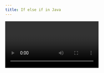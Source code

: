 ```yaml
---
title: If else if in Java
---
```


<Video id="Tn6BNLD0PmU" />

<Steps>
  <Step>
    ## Why Use Else If?

    * Sometimes we need to check **multiple conditions**.
    * `if-else-if` ladder allows checking conditions one by one.
    * Once a **true condition** is found, its block executes → remaining blocks are skipped.
  </Step>

  <Step>
    ## Syntax

    ```java
    if (condition1) {
        // executes if condition1 is true
    } else if (condition2) {
        // executes if condition2 is true
    } else if (condition3) {
        // executes if condition3 is true
    } else {
        // executes if all conditions are false
    }
    ```
  </Step>

  <Step>
    ## Example – Find the Greatest of Three Numbers

    ```java
    public class Demo {
        public static void main(String[] args) {
            int x = 8;
            int y = 7;
            int z = 9;

            if (x > y && x > z) {
                System.out.println(x);
            } else if (y > z) {
                System.out.println(y);
            } else {
                System.out.println(z);
            }
        }
    }
    ```

    👉 Output: **9**
  </Step>

  <Step>
    ## Flow Explanation

    1. Check if `x` is greater than both `y` and `z`.

       * If true → print `x`.
    2. Else, check if `y` is greater than `z`.

       * If true → print `y`.
    3. Else (remaining case) → print `z`.
  </Step>

  <Step>
    ## Key Notes

    * Execution stops at the **first true condition**.
    * `else` block is optional.
    * Useful for **multi-branch decision making**.
  </Step>
</Steps>
